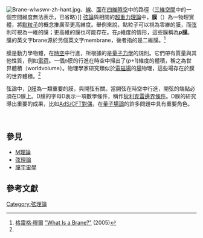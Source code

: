 {{NoteTA|G1=物理學}}
{{Otheruses|subject=弦理论概念|other=通常意义上的“膜”|膜}}
[[File:Brane-wlwswv-zh-hant.jpg|thumb]]、[[線|線]]、[[面|面]]在[[四維時空|四維時空]]中的路徑（[[三維空間|三維空間]]中的一個空間維度無法表示，已省略）]]
[[弦論|弦論]]與相關的[[超重力|超重力理論]]中，'''膜'''（{{lang-en|brane}}）為一物理實體，將[[點粒子|點粒子]]的概念推廣至更高維度。舉例來說，點粒子可以視為零維的膜，而[[弦_(物理學)|弦]]則可視為一維的膜；更高維的膜也可能存在。在''p''維度的情形，這些膜稱為'''''p''膜'''。膜的英文字brane源於另個英文字membrane，後者指的是二維膜。<ref name="Moore 2005">[[格雷格·穆爾|格雷格·穆爾]] [http://www.physics.rutgers.edu/~gmoore/WHAT-IS-BRANE.pdf "What Is a Brane?"] {{Wayback|url=http://www.physics.rutgers.edu/~gmoore/WHAT-IS-BRANE.pdf |date=20210426163123 }} (2005)</ref>

膜是動力學物體，在[[時空|時空]]中行進，所根據的是[[量子力學|量子力學]]的規則。它們帶有質量與其他性質，例如[[電荷|電荷]]。一個''p''膜的行進在時空中掃出了(''p''+1)維度的體積，稱之為世界體積（worldvolume）。物理學家研究類似於[[電磁場|電磁場]]的[[場|場]]物理，這些場存在於膜的世界體積。<ref name="Moore 2005"></ref>

弦論中，[[D膜|D膜]]為一類重要的膜，與開弦有關。當開弦在時空中行進，開弦的端點必須在D膜上。D膜的字母D表示一項數學條件，稱作[[狄利克雷邊界條件|狄利克雷邊界條件]]。D膜的研究導出重要的成果，比如[[AdS/CFT對偶|AdS/CFT對偶]]，在[[量子場論|量子場論]]的許多問題中具有重要角色。


<br />

==參見==
*[[M理論|M理論]]
*[[弦理論|弦理論]]
*[[膜宇宙學|膜宇宙學]]

== 參考文獻 ==
{{reflist}}

{{物理小作品}}

{{String theory}}
[[Category:弦理論|Category:弦理論]]